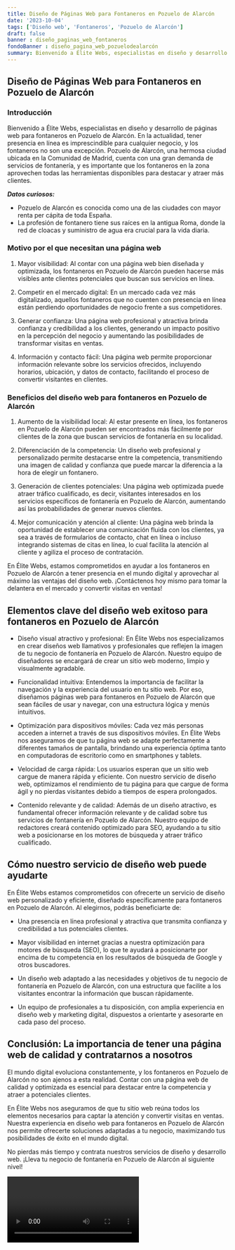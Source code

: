 ```yaml
---
title: Diseño de Páginas Web para Fontaneros en Pozuelo de Alarcón
date: '2023-10-04'
tags: ['Diseño web', 'Fontaneros', 'Pozuelo de Alarcón']
draft: false
banner : diseño_paginas_web_fontaneros
fondoBanner : diseño_pagina_web_pozuelodealarcón
summary: Bienvenido a Élite Webs, especialistas en diseño y desarrollo de páginas web para fontaneros en Pozuelo de Alarcón. En la actualidad, tener presencia en línea es imprescindible para cualquier negocio, y los fontaneros no son una excepción. Pozuelo de Alarcón, una hermosa ciudad ubicada en la Comunidad de Madrid, cuenta con una gran demanda de servicios de fontanería, y es importante que los fontaneros en la zona aprovechen todas las herramientas disponibles para destacar y atraer más clientes.
---
```


## Diseño de Páginas Web para Fontaneros en Pozuelo de Alarcón

### Introducción

Bienvenido a Élite Webs, especialistas en diseño y desarrollo de páginas web para fontaneros en Pozuelo de Alarcón. En la actualidad, tener presencia en línea es imprescindible para cualquier negocio, y los fontaneros no son una excepción. Pozuelo de Alarcón, una hermosa ciudad ubicada en la Comunidad de Madrid, cuenta con una gran demanda de servicios de fontanería, y es importante que los fontaneros en la zona aprovechen todas las herramientas disponibles para destacar y atraer más clientes.

***Datos curiosos:***
- Pozuelo de Alarcón es conocida como una de las ciudades con mayor renta per cápita de toda España.
- La profesión de fontanero tiene sus raíces en la antigua Roma, donde la red de cloacas y suministro de agua era crucial para la vida diaria.

### Motivo por el que necesitan una página web

1. Mayor visibilidad: Al contar con una página web bien diseñada y optimizada, los fontaneros en Pozuelo de Alarcón pueden hacerse más visibles ante clientes potenciales que buscan sus servicios en línea.

2. Competir en el mercado digital: En un mercado cada vez más digitalizado, aquellos fontaneros que no cuenten con presencia en línea están perdiendo oportunidades de negocio frente a sus competidores.

3. Generar confianza: Una página web profesional y atractiva brinda confianza y credibilidad a los clientes, generando un impacto positivo en la percepción del negocio y aumentando las posibilidades de transformar visitas en ventas.

4. Información y contacto fácil: Una página web permite proporcionar información relevante sobre los servicios ofrecidos, incluyendo horarios, ubicación, y datos de contacto, facilitando el proceso de convertir visitantes en clientes.

### Beneficios del diseño web para fontaneros en Pozuelo de Alarcón

1. Aumento de la visibilidad local: Al estar presente en línea, los fontaneros en Pozuelo de Alarcón pueden ser encontrados más fácilmente por clientes de la zona que buscan servicios de fontanería en su localidad.

2. Diferenciación de la competencia: Un diseño web profesional y personalizado permite destacarse entre la competencia, transmitiendo una imagen de calidad y confianza que puede marcar la diferencia a la hora de elegir un fontanero.

3. Generación de clientes potenciales: Una página web optimizada puede atraer tráfico cualificado, es decir, visitantes interesados en los servicios específicos de fontanería en Pozuelo de Alarcón, aumentando así las probabilidades de generar nuevos clientes.

4. Mejor comunicación y atención al cliente: Una página web brinda la oportunidad de establecer una comunicación fluida con los clientes, ya sea a través de formularios de contacto, chat en línea o incluso integrando sistemas de citas en línea, lo cual facilita la atención al cliente y agiliza el proceso de contratación.

En Élite Webs, estamos comprometidos en ayudar a los fontaneros en Pozuelo de Alarcón a tener presencia en el mundo digital y aprovechar al máximo las ventajas del diseño web. ¡Contáctenos hoy mismo para tomar la delantera en el mercado y convertir visitas en ventas!

<GifSeo />

<Cta />

## Elementos clave del diseño web exitoso para fontaneros en Pozuelo de Alarcón

- Diseño visual atractivo y profesional: En Élite Webs nos especializamos en crear diseños web llamativos y profesionales que reflejen la imagen de tu negocio de fontanería en Pozuelo de Alarcón. Nuestro equipo de diseñadores se encargará de crear un sitio web moderno, limpio y visualmente agradable.

- Funcionalidad intuitiva: Entendemos la importancia de facilitar la navegación y la experiencia del usuario en tu sitio web. Por eso, diseñamos páginas web para fontaneros en Pozuelo de Alarcón que sean fáciles de usar y navegar, con una estructura lógica y menús intuitivos.

- Optimización para dispositivos móviles: Cada vez más personas acceden a internet a través de sus dispositivos móviles. En Élite Webs nos aseguramos de que tu página web se adapte perfectamente a diferentes tamaños de pantalla, brindando una experiencia óptima tanto en computadoras de escritorio como en smartphones y tablets.

- Velocidad de carga rápida: Los usuarios esperan que un sitio web cargue de manera rápida y eficiente. Con nuestro servicio de diseño web, optimizamos el rendimiento de tu página para que cargue de forma ágil y no pierdas visitantes debido a tiempos de espera prolongados.

- Contenido relevante y de calidad: Además de un diseño atractivo, es fundamental ofrecer información relevante y de calidad sobre tus servicios de fontanería en Pozuelo de Alarcón. Nuestro equipo de redactores creará contenido optimizado para SEO, ayudando a tu sitio web a posicionarse en los motores de búsqueda y atraer tráfico cualificado.

## Cómo nuestro servicio de diseño web puede ayudarte

En Élite Webs estamos comprometidos con ofrecerte un servicio de diseño web personalizado y eficiente, diseñado específicamente para fontaneros en Pozuelo de Alarcón. Al elegirnos, podrás beneficiarte de:

- Una presencia en línea profesional y atractiva que transmita confianza y credibilidad a tus potenciales clientes.
  
- Mayor visibilidad en internet gracias a nuestra optimización para motores de búsqueda (SEO), lo que te ayudará a posicionarte por encima de tu competencia en los resultados de búsqueda de Google y otros buscadores.

- Un diseño web adaptado a las necesidades y objetivos de tu negocio de fontanería en Pozuelo de Alarcón, con una estructura que facilite a los visitantes encontrar la información que buscan rápidamente.

- Un equipo de profesionales a tu disposición, con amplia experiencia en diseño web y marketing digital, dispuestos a orientarte y asesorarte en cada paso del proceso.

## Conclusión: La importancia de tener una página web de calidad y contratarnos a nosotros

El mundo digital evoluciona constantemente, y los fontaneros en Pozuelo de Alarcón no son ajenos a esta realidad. Contar con una página web de calidad y optimizada es esencial para destacar entre la competencia y atraer a potenciales clientes.

En Élite Webs nos aseguramos de que tu sitio web reúna todos los elementos necesarios para captar la atención y convertir visitas en ventas. Nuestra experiencia en diseño web para fontaneros en Pozuelo de Alarcón nos permite ofrecerte soluciones adaptadas a tu negocio, maximizando tus posibilidades de éxito en el mundo digital.

No pierdas más tiempo y contrata nuestros servicios de diseño y desarrollo web. ¡Lleva tu negocio de fontanería en Pozuelo de Alarcón al siguiente nivel!

<Video />

<CtaBot job='Fontaneros' city='Pozuelo de Alarcón'/>

<Gmaps query='Pozuelo de Alarcón+españa+maps' />